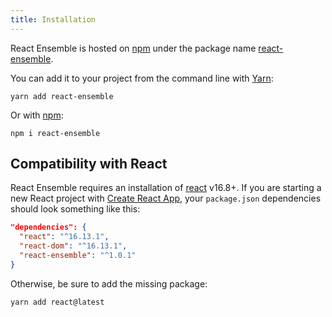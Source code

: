 ```yaml
---
title: Installation
---
```


React Ensemble is hosted on [npm](https://npmjs.com) under the package name [react-ensemble](https://www.npmjs.com/package/react-ensemble).

You can add it to your project from the command line with [Yarn](https://classic.yarnpkg.com/en/):

```shell
yarn add react-ensemble
```

Or with [npm](https://npmjs.com):

```shell
npm i react-ensemble
```

## Compatibility with React

React Ensemble requires an installation of [react](https://www.npmjs.com/package/react) v16.8+. If you are starting a new React project with [Create React App](https://create-react-app.dev/), your `package.json` dependencies should look something like this:

```json
"dependencies": {
  "react": "^16.13.1",
  "react-dom": "^16.13.1",
  "react-ensemble": "^1.0.1"
}
```

Otherwise, be sure to add the missing package:

```shell
yarn add react@latest
```
